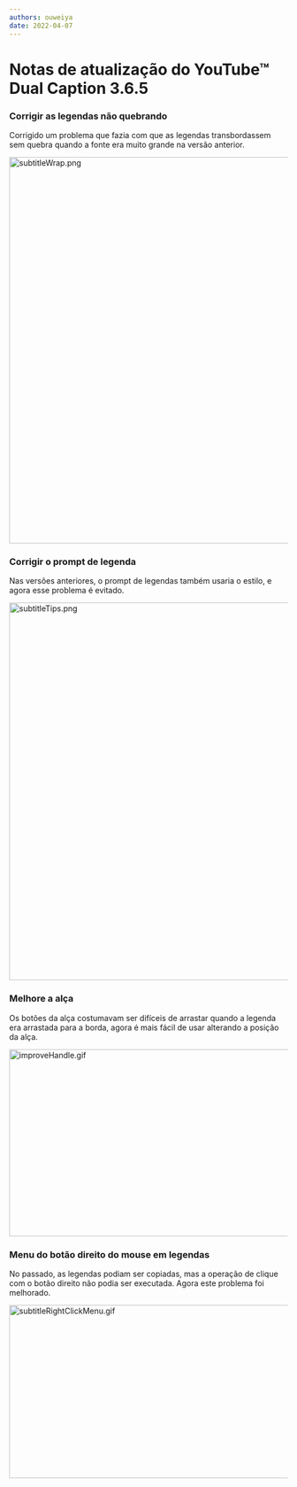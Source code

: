 ```yaml
---
authors: ouweiya
date: 2022-04-07
---
```





# Notas de atualização do YouTube™ Dual Caption 3.6.5

 ### Corrigir as legendas não quebrando

 Corrigido um problema que fazia com que as legendas transbordassem sem quebra quando a fonte era muito grande na versão anterior.

<img src={subtitleWrap} alt="subtitleWrap.png" width="600" height="698" />

### Corrigir o prompt de legenda

Nas versões anteriores, o prompt de legendas também usaria o estilo, e agora esse problema é evitado.

<img src={subtitleTips} alt="subtitleTips.png" width="600" height="682" />

### Melhore a alça

Os botões da alça costumavam ser difíceis de arrastar quando a legenda era arrastada para a borda, agora é mais fácil de usar alterando a posição da alça.

<img src={improveHandle} alt="improveHandle.gif" width="600" height="338" />

### Menu do botão direito do mouse em legendas

No passado, as legendas podiam ser copiadas, mas a operação de clique com o botão direito não podia ser executada. Agora este problema foi melhorado.

<img src={subtitleRightClickMenu} alt="subtitleRightClickMenu.gif" width="600" height="313" />

<WebStore />